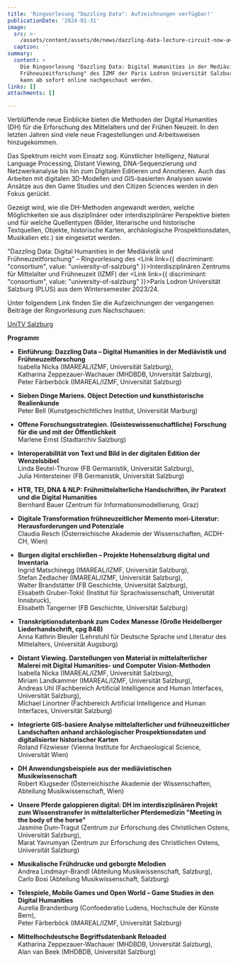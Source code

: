 ```yaml
---
title: 'Ringvorlesung "Dazzling Data": Aufzeichnungen verfügbar!'
publicationDate: '2024-01-31'
image:
  src: >-
    /assets/content/assets/de/news/dazzling-data-lecture-circuit-now-available-online/image.png
  caption: ''
summary:
  content: >
    Die Ringvorlesung "Dazzling Data: Digital Humanities in der Mediävistik und
    Frühneuzeitforschung" des IZMF der Paris Lodron Universität Salzburg (PLUS)
    kann ab sofort online nachgeschaut werden.
links: []
attachments: []

---
```


Verblüffende neue Einblicke bieten die Methoden der Digital Humanities (DH) für die Erforschung des Mittelalters und der Frühen Neuzeit. In den letzten Jahren sind viele neue Fragestellungen und Arbeitsweisen hinzugekommen.

Das Spektrum reicht vom Einsatz sog. Künstlicher Intelligenz, Natural Language Processing, Distant Viewing, DNA-Sequenzierung und Netzwerkanalyse bis hin zum Digitalen Editieren und Annotieren. Auch das Arbeiten mit digitalen 3D-Modellen und GIS-basierten Analysen sowie Ansätze aus den Game Studies und den Citizen Sciences werden in den Fokus gerückt.

Gezeigt wird, wie die DH-Methoden angewandt werden, welche Möglichkeiten sie aus disziplinärer oder interdisziplinärer Perspektive bieten und für welche Quellentypen (Bilder, literarische und historische Textquellen, Objekte, historische Karten, archäologische Prospektionsdaten, Musikalien etc.) sie eingesetzt werden.

"Dazzling Data: Digital Humanities in der Mediävistik und Frühneuzeitforschung" – Ringvorlesung des <Link link={{ discriminant: "consortium", value: "university-of-salzburg" }}>Interdisziplinären Zentrums für Mittelalter und Frühneuzeit</Link> (IZMF) der <Link link={{ discriminant: "consortium", value: "university-of-salzburg" }}>Paris Lodron Universität Salzburg</Link> (PLUS) aus dem Wintersemester 2023/24.

Unter folgendem Link finden Sie die Aufzeichnungen der vergangenen Beiträge der Ringvorlesung zum Nachschauen:

[UniTV Salzburg](https://www.unitv.org/beitrag.asp?ID=1161)

**Programm**

* **Einführung: Dazzling Data – Digital Humanities in der Mediävistik und Frühneuzeitforschung**\
  Isabella Nicka (IMAREAL/IZMF, Universität Salzburg),\
  Katharina Zeppezauer-Wachauer (MHDBDB, Universität Salzburg),\
  Peter Färberböck (IMAREAL/IZMF, Universität Salzburg)

- **Sieben Dinge Mariens. Object Detection und kunsthistorische Realienkunde**\
  Peter Bell (Kunstgeschichtliches Institut, Universität Marburg)

* **Offene Forschungsstrategien. (Geisteswissenschaftliche) Forschung für die und mit der Öffentlichkeit**\
  Marlene Ernst (Stadtarchiv Salzburg)

- **Interoperabilität von Text und Bild in der digitalen Edition der Wenzelsbibel**\
  Linda Beutel-Thurow (FB Germanistik, Universität Salzburg),\
  Julia Hintersteiner (FB Germanistik, Universität Salzburg)

* **HTR, TEI, DNA & NLP: Frühmittelalterliche Handschriften, ihr Paratext und die Digital Humanities**\
  Bernhard Bauer (Zentrum für Informationsmodellierung, Graz)

- **Digitale Transformation frühneuzeitlicher Memento mori-Literatur: Herausforderungen und Potenziale**\
  Claudia Resch (Österreichische Akademie der Wissenschaften, ACDH-CH, Wien)

* **Burgen digital erschließen – Projekte Hohensalzburg digital und Inventaria**\
  Ingrid Matschinegg (IMAREAL/IZMF, Universität Salzburg),\
  Stefan Zedlacher (IMAREAL/IZMF, Universität Salzburg),\
  Walter Brandstätter (FB Geschichte, Universität Salzburg),\
  Elisabeth Gruber-Tokić (Institut für Sprachwissenschaft, Universität Innsbruck),\
  Elisabeth Tangerner (FB Geschichte, Universität Salzburg)

- **Transkriptionsdatenbank zum Codex Manesse (Große Heidelberger Liederhandschrift, cpg 848)**\
  Anna Kathrin Bleuler (Lehrstuhl für Deutsche Sprache und Literatur des Mittelalters, Universität Augsburg)

* **Distant Viewing. Darstellungen von Material in mittelalterlicher Malerei mit Digital Humanities- und Computer Vision-Methoden**\
  Isabella Nicka (IMAREAL/IZMF, Universität Salzburg),\
  Miriam Landkammer (IMAREAL/IZMF, Universität Salzburg),\
  Andreas Uhl (Fachbereich Artificial Intelligence and Human Interfaces, Universität Salzburg),\
  Michael Linortner (Fachbereich Artificial Intelligence and Human Interfaces, Universität Salzburg)

- **Integrierte GIS-basiere Analyse mittelalterlicher und frühneuzeitlicher Landschaften anhand archäologischer Prospektionsdaten und digitalisierter historischer Karten**\
  Roland Filzwieser (Vienna Institute for Archaeological Science, Universität Wien)

* **DH Anwendungsbeispiele aus der mediävistischen Musikwissenschaft**\
  Robert Klugseder (Österreichische Akademie der Wissenschaften, Abteilung Musikwissenschaft, Wien)

- **Unsere Pferde galoppieren digital: DH im interdisziplinären Projekt zum Wissenstransfer in mittelalterlicher Pferdemedizin "Meeting in the body of the horse"**\
  Jasmine Dum-Tragut (Zentrum zur Erforschung des Christlichen Ostens, Universität Salzburg),\
  Marat Yavrumyan (Zentrum zur Erforschung des Christlichen Ostens, Universität Salzburg)

* **Musikalische Frühdrucke und geborgte Melodien**\
  Andrea Lindmayr-Brandl (Abteilung Musikwissenschaft, Salzburg),\
  Carlo Bosi (Abteilung Musikwissenschaft, Salzburg)

- **Telespiele, Mobile Games und Open World – Game Studies in den Digital Humanities**\
  Aurelia Brandenburg (Confoederatio Ludens, Hochschule der Künste Bern),\
  Peter Färberböck (IMAREAL/IZMF, Universität Salzburg)

* **Mittelhochdeutsche Begriffsdatenbank Reloaded**\
  Katharina Zeppezauer-Wachauer (MHDBDB, Universität Salzburg),\
  Alan van Beek (MHDBDB, Universität Salzburg)
